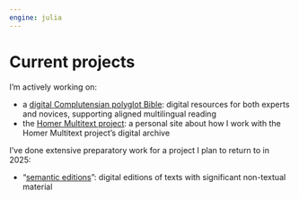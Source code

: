```yaml
---
engine: julia
---
```


# Current projects


I'm actively working on:

- a [digital Complutensian polyglot Bible](https://neelsmith.quarto.pub/digitalcomplutensian): digital resources for both experts and novices, supporting aligned multilingual reading 
- the [Homer Multitext project](https://neelsmith.quarto.pub/hmt/):  a personal site about how I work with the Homer Multitext project’s digital archive


I've done extensive preparatory work for a project I plan to return to in 2025:

- "[semantic editions](https://neelsmith.quarto.pub/semanticeditions/)": digital editions of texts with significant non-textual material

